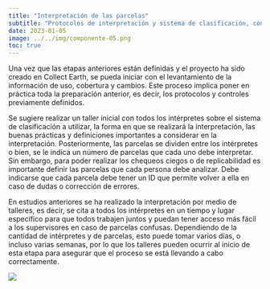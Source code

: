 ```yaml
---
title: "Interpretación de las parcelas"
subtitle: "Protocolos de interpretación y sistema de clasificación, control de la calidad"
date: 2023-01-05
image: ../../img/componente-05.png
toc: true
---
```


Una vez que las etapas anteriores están definidas y el proyecto ha sido creado en Collect Earth, se pueda iniciar con el levantamiento de la información de uso, cobertura y cambios. Este proceso implica poner en práctica toda la preparación anterior, es decir, los protocolos y controles previamente definidos. 

Se sugiere realizar un taller inicial con todos los intérpretes sobre el sistema de clasificación a utilizar, la forma en que se realizará la interpretación, las buenas prácticas y definiciones importantes a considerar en la interpretación. Posteriormente, las parcelas se dividen entre los intérpretes o bien, se le indica un número de parcelas que cada uno debe interpretar. Sin embargo, para poder realizar los chequeos ciegos o de replicabilidad es importante definir las parcelas que cada persona debe analizar. Debe indicarse que cada parcela debe tener un ID que permite volver a ella en caso de dudas o corrección de errores. 

En estudios anteriores se ha realizado la interpretación por medio de talleres, es decir, se cita a todos los intérpretes en un tiempo y lugar específico para que todos trabajen juntos y puedan tener acceso más fácil a los supervisores en caso de parcelas confusas. Dependiendo de la cantidad de intérpretes y de parcelas, esto puede tomar varios días, o incluso varias semanas, por lo que los talleres pueden ocurrir al inicio de esta etapa para asegurar que el proceso se está llevando a cabo correctamente.

![](../../img/interpretacion-parcelas.jpg){fig-alt="Interpretación de las parcelas" fig-align="center"}